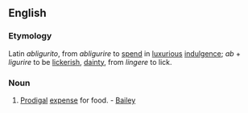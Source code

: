 ==English==

===Etymology===
Latin ''abligurito'', from ''abligurire'' to [[spend]] in [[luxurious]] [[indulgence]]; ''ab'' + ''ligurire'' to be [[lickerish]], [[dainty]], from ''lingere'' to lick.

===Noun===
{{en-noun}}

# {{obsolete}} [[prodigal|Prodigal]] [[expense]] for food. - [[Bailey]]